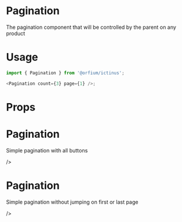 
<Meta title="Design System/Pagination" component={Pagination} />

# Pagination

The pagination component that will be controlled by the parent on any product

# Usage

```js
import { Pagination } from '@orfium/ictinus';

<Pagination count={3} page={1} />;
```

# Props

<Props of={Pagination} />

# Pagination

Simple pagination with all buttons

<Preview>
  <Story name="Pagination" parameters={{ decorators: [withKnobs] }}>
    <Pagination count={3}
                page={1}
                nextPageDisabled={boolean('nextPageDisabled', false)}
                prevPageDisabled={boolean('prevPageDisabled', false)}
                arrowColor={select('arrowColor', ['#f14949', '#c2f740', '#283abe', 'primary', 'darkGray'], 'darkGray')}/>
    />
  </Story>
</Preview>

# Pagination

Simple pagination without jumping on first or last page

<Preview>
  <Story name="Pagination without all buttons" parameters={{ decorators: [withKnobs] }}>
    <Pagination count={3}
                page={1}
                hideEnhancedPaginationButtons
                nextPageDisabled={boolean('nextPageDisabled', false)}
                prevPageDisabled={boolean('prevPageDisabled', false)}
                arrowColor={select('arrowColor', ['#f14949', '#c2f740', '#283abe', 'primary', 'darkGray'], 'darkGray')}/>
    />
  </Story>
</Preview>
